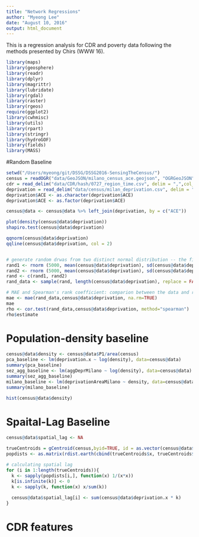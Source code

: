 ```yaml
---
title: "Network Regressions"
author: "Myeong Lee"
date: "August 10, 2016"
output: html_document
---
```


This is a regression analysis for CDR and poverty data following the methods presented by Chirs (WWW 16). 

```r
library(maps)
library(geosphere)
library(readr)
library(dplyr)
library(magrittr)
library(lubridate)
library(rgdal)
library(raster)
library(rgeos)
require(ggplot2)
library(cwhmisc)
library(utils)
library(rpart)
library(stringr)
library(hydroGOF)
library(fields)
library(MASS)
```

#Random Baseline
```r
setwd("/Users/myeong/git/DSSG/DSSG2016-SensingTheCensus/")
census = readOGR("data/GeoJSON/milano_census_ace.geojson", "OGRGeoJSON") 
cdr = read_delim("data/CDR/hash/0727_region_time.csv", delim = ",",col_names = TRUE ) 
deprivation = read_delim("data/census/milan_deprivation.csv", delim = ",",col_names = TRUE ) 
deprivation$ACE <- as.character(deprivation$ACE)
deprivation$ACE <- as.factor(deprivation$ACE)

census@data <- census@data %>% left_join(deprivation, by = c("ACE"))

plot(density(census@data$deprivation))
shapiro.test(census@data$deprivation)

qqnorm(census@data$deprivation)
qqline(census@data$deprivation, col = 2)


# generate random drwas from two distinct normal distribution -- the final vector follows the distribution of observed data (deprivation)
rand1 <- rnorm (5000, mean(census@data$deprivation), sd(census@data$deprivation))
rand2 <- rnorm (5000, mean(census@data$deprivation), sd(census@data$deprivation))
rand <- c(rand1, rand2)
rand_data <- sample(rand, length(census@data$deprivation), replace = FALSE, prob = NULL)

# MAE and Spearman's rank coefficient: comparion between the data and randomly generated poverty scores
mae <- mae(rand_data,census@data$deprivation, na.rm=TRUE)
mae
rho <- cor.test(rand_data,census@data$deprivation, method="spearman")
rho$estimate
```

# Population-density baseline
```r
census@data$density <- census@data$P1/area(census)
pca_baseline <- lm(deprivation.x ~ log(density), data=census@data)
summary(pca_baseline)
sez_agg_baseline <- lm(aggDeprMilano ~ log(density), data=census@data)
summary(sez_agg_baseline)
milano_baseline <- lm(deprivationAreaMilano ~ density, data=census@data)
summary(milano_baseline)

hist(census@data$density)
```

# Spaital-Lag Baseline
```r
census@data$spatial_lag <- NA

trueCentroids = gCentroid(census,byid=TRUE, id = as.vector(census@data$ACE))
popdists <- as.matrix(rdist.earth(cbind(trueCentroids$x, trueCentroids$y), miles = F, R = NULL))

# calculating spatial lag
for (i in 1:length(trueCentroids)){
  k <- sapply(popdists[i,], function(x) 1/(x*x))
  k[is.infinite(k)] <- 0 
  k <- sapply(k, function(x) x/sum(k))  
  
  census@data$spatial_lag[i] <- sum(census@data$deprivation.x * k)
}

```

# CDR features
```r


```

